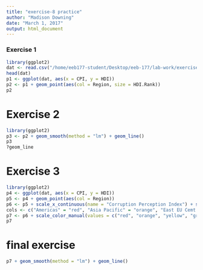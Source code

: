 ```yaml
---
title: "exercise-8 practice"
author: "Madison Downing"
date: "March 1, 2017"
output: html_document
---
```


### Exercise 1
```r
library(ggplot2)
dat <- read.csv("/home/eeb177-student/Desktop/eeb-177/lab-work/exercise-8/Rgraphics/dataSets/EconomistData.csv")
head(dat)
p1 <- ggplot(dat, aes(x = CPI, y = HDI))
p2 <- p1 + geom_point(aes(col = Region, size = HDI.Rank))
p2
```
# Exercise 2
```r
library(ggplot2)
p3 <- p2 + geom_smooth(method = "lm") + geom_line()
p3
?geom_line
```
# Exercise 3
```r
library(ggplot2)
p4 <- ggplot(dat, aes(x = CPI, y = HDI))
p5 <- p4 + geom_point(aes(col = Region))
p6 <- p5 + scale_x_continuous(name = "Corruption Perception Index") + scale_y_continuous(name = "Human Development Index")
cols <- c("Americas" = "red", "Asia Pacific" = "orange", "East EU Cemt Asia" = "yellow", "EU W. Europe" = "green", "MENA" = "blue", "SSA" = "purple")
p7 <- p6 + scale_color_manual(values = c("red", "orange", "yellow", "green", "blue", "purple"))
p7
```
# final exercise
```r
p7 + geom_smooth(method = "lm") + geom_line()
```
